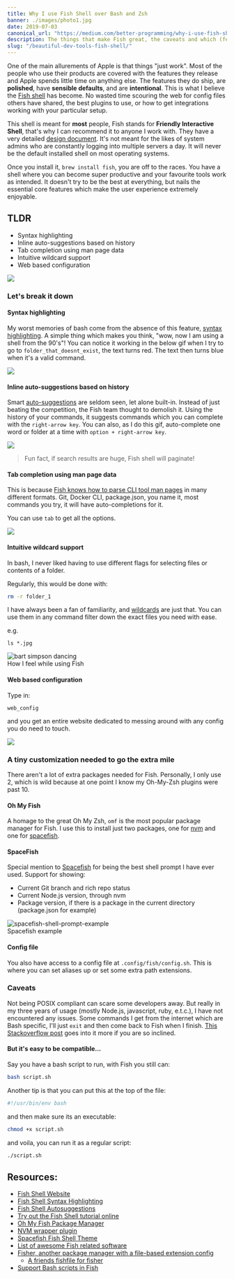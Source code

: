```yaml
---
title: Why I use Fish Shell over Bash and Zsh
banner: ./images/photo1.jpg
date: 2019-07-03
canonical_url: "https://medium.com/better-programming/why-i-use-fish-shell-over-bash-and-zsh-407d23293839"
description: The things that make Fish great, the caveats and which (few) plugins you need to complete the experience.
slug: "/beautiful-dev-tools-fish-shell/"
---
```


One of the main allurements of Apple is that things "just work". Most of the people who use their products are covered with the features they release and Apple spends little time on anything else. The features they do ship, are **polished**, have **sensible defaults**, and are **intentional**. This is what I believe the [Fish shell](https://fishshell.com) has become. No wasted time scouring the web for config files others have shared, the best plugins to use, or how to get integrations working with your particular setup.

This shell is meant for **most** people, Fish stands for **Friendly Interactive Shell**, that's why I can recommend it to anyone I work with. They have a very detailed [design document](https://fishshell.com/docs/current/design.html). It's not meant for the likes of system admins who are constantly logging into multiple servers a day. It will never be the default installed shell on most operating systems.

Once you install it, `brew install fish`, you are off to the races. You have a shell where you can become super productive and your favourite tools work as intended. It doesn't try to be the best at everything, but nails the essential core features which make the user experience extremely enjoyable.

## TLDR

- Syntax highlighting
- Inline auto-suggestions based on history
- Tab completion using man page data
- Intuitive wildcard support
- Web based configuration

![](https://res.cloudinary.com/dscgr6mcw/image/upload/v1579011626/fish-post/giphy_3.gif)

### Let's break it down

#### Syntax highlighting

My worst memories of bash come from the absence of this feature, [syntax highlighting](https://fishshell.com/docs/current/tutorial.html#tut_syntax_highlighting). A simple thing which makes you think, "wow, now I am using a shell from the 90's"! You can notice it working in the below gif when I try to go to `folder_that_doesnt_exist`, the text turns red. The text then turns blue when it's a valid command.

![](https://res.cloudinary.com/dscgr6mcw/image/upload/v1565390429/fish-post/2019-08-09_18.40.08.gif)

#### Inline auto-suggestions based on history

Smart [auto-suggestions](https://fishshell.com/docs/current/index.html#autosuggestions) are seldom seen, let alone built-in. Instead of just beating the competition, the Fish team thought to demolish it. Using the history of your commands, it suggests commands which you can complete with the `right-arrow key`. You can also, as I do this gif, auto-complete one word or folder at a time with `option + right-arrow key`.

![](https://res.cloudinary.com/dscgr6mcw/image/upload/v1565390672/fish-post/2019-08-09_18.44.14.gif)

> Fun fact, if search results are huge, Fish shell will paginate!

#### Tab completion using man page data

This is because [Fish knows how to parse CLI tool man pages](https://fishshell.com/docs/current/index.html#completion) in many different formats. Git, Docker CLI, package.json, you name it, most commands you try, it will have auto-completions for it.

You can use `tab` to get all the options.

![](https://res.cloudinary.com/dscgr6mcw/image/upload/v1565390833/fish-post/2019-08-09_18.46.53.gif)

#### Intuitive wildcard support

In bash, I never liked having to use different flags for selecting files or contents of a folder.

Regularly, this would be done with:

```bash
rm -r folder_1
```

I have always been a fan of familiarity, and [wildcards](https://fishshell.com/docs/current/tutorial.html#tut_wildcards) are just that. You can use them in any command filter down the exact files you need with ease.

e.g.

```
ls *.jpg
```

<div class="Image__Medium">
  <img
    src="https://res.cloudinary.com/dscgr6mcw/image/upload/v1565392191/fish-post/giphy_1.gif"
    alt="bart simpson dancing"
  />
  <figcaption>How I feel while using Fish</figcaption>
</div>

#### Web based configuration

Type in:

```
web_config
```

and you get an entire website dedicated to messing around with any config you do need to touch.

![](https://res.cloudinary.com/dscgr6mcw/image/upload/v1565391525/fish-post/Screenshot_at_Aug_09_18-58-33.png)

### A tiny customization needed to go the extra mile

There aren't a lot of extra packages needed for Fish. Personally, I only use 2, which is wild because at one point I know my Oh-My-Zsh plugins were past 10.

#### Oh My Fish

A homage to the great Oh My Zsh, `omf` is the most popular package manager for Fish. I use this to install just two packages, one for [nvm](https://github.com/derekstavis/plugin-nvm) and one for [spacefish](https://github.com/matchai/spacefish/).

#### SpaceFish

Special mention to [Spacefish](https://github.com/matchai/spacefish/) for being the best shell prompt I have ever used. Support for showing:

- Current Git branch and rich repo status
- Current Node.js version, through nvm
- Package version, if there is a package in the current directory (package.json for example)

<div class="Image__Small">
  <img
    src="https://res.cloudinary.com/dscgr6mcw/image/upload/v1565391692/fish-post/spacefish_example.png"
    alt="spacefish-shell-prompt-example"
  />
  <figcaption>Spacefish example</figcaption>
</div>

#### Config file

You also have access to a config file at `.config/fish/config.sh`. This is where you can set aliases up or set some extra path extensions.

### Caveats

Not being POSIX compliant can scare some developers away. But really in my three years of usage (mostly Node.js, javascript, ruby, e.t.c.), I have not encountered any issues. Some commands I get from the internet which are Bash specific, I'll just `exit` and then come back to Fish when I finish. [This Stackoverflow post](https://stackoverflow.com/questions/48732986/why-how-fish-does-not-support-posix) goes into it more if you are so inclined.

#### But it's easy to be compatible...

Say you have a bash script to run, with Fish you still can:

```bash
bash script.sh
```

Another tip is that you can put this at the top of the file:

```bash
#!/usr/bin/env bash
```

and then make sure its an executable:

```bash
chmod +x script.sh
```

and voila, you can run it as a regular script:

```bash
./script.sh
```

## Resources:

- [Fish Shell Website](https://fishshell.com/)
- [Fish Shell Syntax Highlighting](https://fishshell.com/docs/current/tutorial.html#tut_syntax_highlighting)
- [Fish Shell Autosuggestions](https://fishshell.com/docs/current/index.html#autosuggestions)
- [Try out the Fish Shell tutorial online](https://rootnroll.com/d/fish-shell/)
- [Oh My Fish Package Manager](https://github.com/oh-my-fish/oh-my-fish)
- [NVM wrapper plugin](https://github.com/derekstavis/plugin-nvm)
- [Spacefish Fish Shell Theme](https://github.com/matchai/spacefish/)
- [List of awesome Fish related software](https://github.com/jorgebucaran/awesome-fish)
- [Fisher, another package manager with a file-based extension config](https://github.com/jorgebucaran/fisher)
  - [A friends fishfile for fisher](https://github.com/elliottsj/dotfiles/blob/master/common/.config/fish/fishfilehttps://github.com/elliottsj/dotfiles/blob/master/common/.config/fish/fishfile)
- [Support Bash scripts in Fish](https://github.com/edc/bass)
